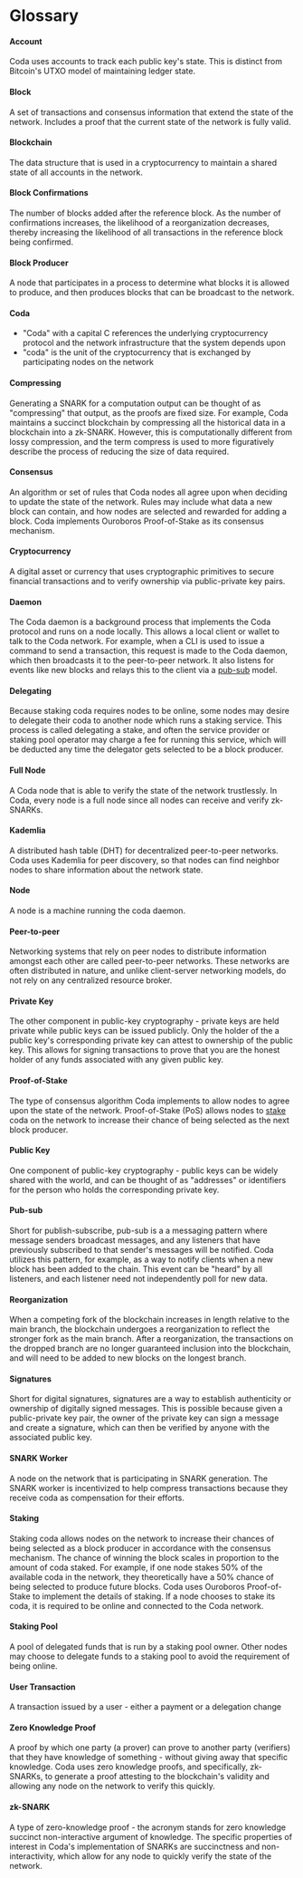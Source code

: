 
# Glossary

#### Account

Coda uses accounts to track each public key's state. This is distinct from Bitcoin's UTXO model of maintaining ledger state.

#### Block

A set of transactions and consensus information that extend the state of the network. Includes a proof that the current state of the network is fully valid.

#### Blockchain

The data structure that is used in a cryptocurrency to maintain a shared state of all accounts in the network. 

#### Block Confirmations

The number of blocks added after the reference block. As the number of confirmations increases, the likelihood of a reorganization decreases, thereby increasing the likelihood of all transactions in the reference block being confirmed.

#### Block Producer

A node that participates in a process to determine what blocks it is allowed to produce, and then produces blocks that can be broadcast to the network.

#### Coda

- "Coda" with a capital C references the underlying cryptocurrency protocol and the network infrastructure that the system depends upon
- "coda" is the unit of the cryptocurrency that is exchanged by participating nodes on the network

#### Compressing

Generating a SNARK for a computation output can be thought of as "compressing" that output, as the proofs are fixed size. For example, Coda maintains a succinct blockchain by compressing all the historical data in a blockchain into a zk-SNARK. However, this is computationally different from lossy compression, and the term compress is used to more figuratively describe the process of reducing the size of data required.

#### Consensus

An algorithm or set of rules that Coda nodes all agree upon when deciding to update the state of the network. Rules may include what data a new block can contain, and how nodes are selected and rewarded for adding a block. Coda implements Ouroboros Proof-of-Stake as its consensus mechanism.

#### Cryptocurrency

A digital asset or currency that uses cryptographic primitives to secure financial transactions and to verify ownership via public-private key pairs.

#### Daemon

The Coda daemon is a background process that implements the Coda protocol and runs on a node locally. This allows a local client or wallet to talk to the Coda network. For example, when a CLI is used to issue a command to send a transaction, this request is made to the Coda daemon, which then broadcasts it to the peer-to-peer network. It also listens for events like new blocks and relays this to the client via a [pub-sub](#pub-sub) model.

#### Delegating

Because staking coda requires nodes to be online, some nodes may desire to delegate their coda to another node which runs a staking service. This process is called delegating a stake, and often the service provider or staking pool operator may charge a fee for running this service, which will be deducted any time the delegator gets selected to be a block producer.

#### Full Node

A Coda node that is able to verify the state of the network trustlessly. In Coda, every node is a full node since all nodes can receive and verify zk-SNARKs.

#### Kademlia

A distributed hash table (DHT) for decentralized peer-to-peer networks. Coda uses Kademlia for peer discovery, so that nodes can find neighbor nodes to share information about the network state.

#### Node

A node is a machine running the coda daemon. 

#### Peer-to-peer

Networking systems that rely on peer nodes to distribute information amongst each other are called peer-to-peer networks. These networks are often distributed in nature, and unlike client-server networking models, do not rely on any centralized resource broker.

#### Private Key

The other component in public-key cryptography - private keys are held private while public keys can be issued publicly. Only the holder of the a public key's corresponding private key can attest to ownership of the public key. This allows for signing transactions to prove that you are the honest holder of any funds associated with any given public key.

#### Proof-of-Stake

The type of consensus algorithm Coda implements to allow nodes to agree upon the state of the network. Proof-of-Stake (PoS) allows nodes to [stake](#staking) coda on the network to increase their chance of being selected as the next block producer.

#### Public Key

One component of public-key cryptography - public keys can be widely shared with the world, and can be thought of as "addresses" or identifiers for the person who holds the corresponding private key.

#### Pub-sub

Short for publish-subscribe, pub-sub is a a messaging pattern where message senders broadcast messages, and any listeners that have previously subscribed to that sender's messages will be notified. Coda utilizes this pattern, for example, as a way to notify clients when a new block has been added to the chain. This event can be "heard" by all listeners, and each listener need not independently poll for new data.

#### Reorganization

When a competing fork of the blockchain increases in length relative to the main branch, the blockchain undergoes a reorganization to reflect the stronger fork as the main branch. After a reorganization, the transactions on the dropped branch are no longer guaranteed inclusion into the blockchain, and will need to be added to new blocks on the longest branch.

#### Signatures

Short for digital signatures, signatures are a way to establish authenticity or ownership of digitally signed messages. This is possible because given a public-private key pair, the owner of the private key can sign a message and create a signature, which can then be verified by anyone with the associated public key.

#### SNARK Worker

A node on the network that is participating in SNARK generation.  The SNARK worker is incentivized to help compress transactions because they receive coda as compensation for their efforts.

#### Staking

Staking coda allows nodes on the network to increase their chances of being selected as a block producer in accordance with the consensus mechanism. The chance of winning the block scales in proportion to the amount of coda staked. For example, if one node stakes 50% of the available coda in the network, they theoretically have a 50% chance of being selected to produce future blocks. Coda uses Ouroboros Proof-of-Stake to implement the details of staking. If a node chooses to stake its coda, it is required to be online and connected to the Coda network.

#### Staking Pool

A pool of delegated funds that is run by a staking pool owner. Other nodes may choose to delegate funds to a staking pool to avoid the requirement of being online.

#### User Transaction

A transaction issued by a user - either a payment or a delegation change

#### Zero Knowledge Proof

A proof by which one party (a prover) can prove to another party (verifiers) that they have knowledge of something - without giving away that specific knowledge. Coda uses zero knowledge proofs, and specifically, zk-SNARKs, to generate a proof attesting to the blockchain's validity and allowing any node on the network to verify this quickly.

#### zk-SNARK

A type of zero-knowledge proof - the acronym stands for zero knowledge succinct non-interactive argument of knowledge. The specific properties of interest in Coda's implementation of SNARKs are succinctness and non-interactivity, which allow for any node to quickly verify the state of the network.

